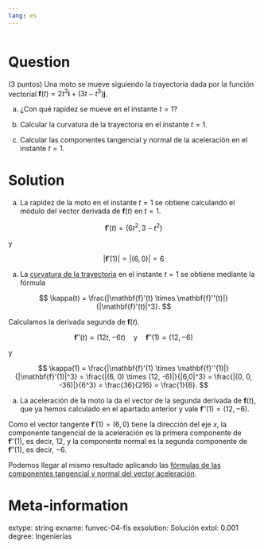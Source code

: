```yaml
---
lang: es
---
```


```r
```

Question
========
(3 puntos) Una moto se mueve siguiendo la trayectoria dada por la función vectorial $\mathbf{f}(t)=2t^3 \mathbf{i} + (3t-t^3) \mathbf{j}$. 

a.  ¿Con qué rapidez se mueve en el instante $t=1$?

a.  Calcular la curvatura de la trayectoria en el instante $t=1$.

a.  Calcular las componentes tangencial y normal de la aceleración en el instante $t=1$.

Solution
========

a.  La rapidez de la moto en el instante $t=1$ se obtiene calculando el módulo del vector derivada de $\mathbf{f}(t)$ en $t=1$.

$$
\mathbf{f}'(t) = (6t^2, 3-t^2)
$$

y

$$
|\mathbf{f}'(1)| = |(6, 0)| = 6
$$

a.  La [curvatura de la trayectoria](https://aprendeconalf.es/analisis-manual/12-funciones-vectoriales.html#thm-curvatura-trayectoria-espacio-real) en el instante $t=1$ se obtiene mediante la fórmula

$$
\kappa(t) = \frac{|\mathbf{f}'(t) \times \mathbf{f}''(t)|}{|\mathbf{f}'(t)|^3}.
$$

Calculamos la derivada segunda de $\mathbf{f}(t)$.

$$
\mathbf{f}''(t) = (12t, -6t)\quad \mbox{y}\quad \mathbf{f}''(1) = (12, -6)
$$

y

$$
\kappa(1) 
= \frac{|\mathbf{f}'(1) \times \mathbf{f}''(1)|}{|\mathbf{f}'(1)|^3} 
= \frac{|(6, 0) \times (12, -6)|}{|6,0|^3} 
= \frac{|(0, 0, -36)|}{6^3} 
= \frac{36}{216}
= \frac{1}{6}. 
$$

a.  La aceleración de la moto la da el vector de la segunda derivada de $\mathbf{f}(t)$, que ya hemos calculado en el apartado anterior y vale $\mathbf{f}''(1) = (12, -6)$. 

Como el vector tangente $\mathbf{f}'(1) = (6, 0)$ tiene la dirección del eje $x$, la componente tangencial de la aceleración es la primera componente de $\mathbf{f}''(1)$, es decir, $12$, y la componente normal es la segunda componente de $\mathbf{f}''(1)$, es decir, $-6$.

Podemos llegar al mismo resultado aplicando las [fórmulas de las componentes tangencial y normal del vector aceleración](https://aprendeconalf.es/analisis-manual/12-funciones-vectoriales.html#def-componente-tangencial-normal-aceleracion).

\begin{align*}
a_T(1) 
&= |v(1)|'
= \frac{\mathbf{f}'(1) \cdot \mathbf{f}''(1)}{|\mathbf{f}'(1)|} 
= \frac{(6, 0) \cdot (12, -6)}{6}
= \frac{72}{6}
= 12, \\
a_N(1)
&= \frac{|\mathbf{f}'(1) \times \mathbf{f}''(1)|}{|\mathbf{f}'(1)|}
= \frac{|(6, 0) \times (12, -6)|}{6}
= \frac{|(0, 0, -36)|}{6}
= \frac{36}{6}
= -6.
\end{align*}

Meta-information
================
extype: string
exname: funvec-04-fis
exsolution: Solución
extol: 0.001
degree: Ingenierías
